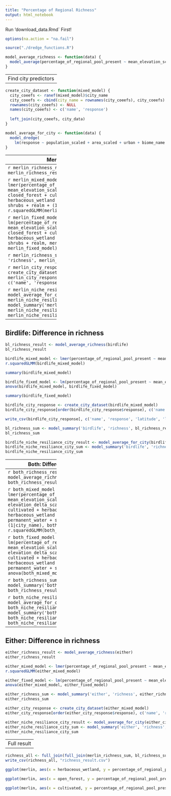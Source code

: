 ```yaml
---
title: "Percentage of Regional Richness"
output: html_notebook
---
```


Run 'download_data.Rmd` First!

```r
options(na.action = "na.fail") 
```

```r
source("./dredge_functions.R")
```

```r
model_average_richness <- function(data) {
  model_average(percentage_of_regional_pool_present ~ mean_elevation_scaled + elevation_delta_scaled + closed_forest + cultivated + herbaceous_vegetation + herbaceous_wetland + open_forest + permanent_water + shrubs + urban + realm + (1|city_name), data, 4)
}
```

----------------------
Find city predictors
----------------------

```r
create_city_dataset <- function(mixed_model) {
  city_coeefs <- ranef(mixed_model)$city_name
  city_coeefs <- cbind(city_name = rownames(city_coeefs), city_coeefs)
  rownames(city_coeefs) <- NULL
  names(city_coeefs) <- c('name', 'response')
  
  left_join(city_coeefs, city_data)
}
```

```r
model_average_for_city <- function(data) {
  model_dredge(
    lm(response ~ population_scaled + area_scaled + urban + biome_name + city_includes_estuary + region_includes_estuary + city_mean_elevation_scaled + city_elevation_delta_scaled + region_mean_elevation_scaled + region_elevation_delta_scaled + population_growth_scaled, data), data, 4)
}
```

----------------------
Merlin: Difference in richness
----------------------
```r
merlin_richness_result <- model_average_richness(merlin)
merlin_richness_result
```

```r
merlin_mixed_model <- lmer(percentage_of_regional_pool_present ~ mean_elevation_scaled + elevation_delta_scaled + closed_forest + cultivated + herbaceous_vegetation + herbaceous_wetland + open_forest + permanent_water + shrubs + realm + (1|city_name), merlin)
r.squaredGLMM(merlin_mixed_model)
```

```r
merlin_fixed_model <- lm(percentage_of_regional_pool_present ~ mean_elevation_scaled + elevation_delta_scaled + closed_forest + cultivated + herbaceous_vegetation + herbaceous_wetland + open_forest + permanent_water + shrubs + realm, merlin)
anova(merlin_mixed_model, merlin_fixed_model)
```
```r
anova(merlin_mixed_model, lm(percentage_of_regional_pool_present ~ city_name, merlin))
```

```r
merlin_richness_sum <- model_summary('merlin', 'richness', merlin_richness_result)
merlin_richness_sum
```

```r
merlin_city_response <- create_city_dataset(merlin_mixed_model)
merlin_city_response[order(merlin_city_response$response), c('name', 'response')]
```
```r
write_csv(merlin_city_response[, c('name', 'response', 'latitude', 'longitude')], 'merlin_city_richness_intercept.csv')
```

```r
merlin_niche_resiliance_city_result <- model_average_for_city(merlin_city_response)
merlin_niche_resiliance_city_sum <- model_summary('merlin', 'richness', merlin_niche_resiliance_city_result)
merlin_niche_resiliance_city_sum
```

----------------------
Birdlife: Difference in richness
----------------------
```r
bl_richness_result <- model_average_richness(birdlife)
bl_richness_result
```

```r
birdlife_mixed_model <- lmer(percentage_of_regional_pool_present ~ mean_elevation_scaled + closed_forest + cultivated + herbaceous_vegetation + herbaceous_wetland + open_forest + shrubs + realm + (1|city_name), birdlife)
r.squaredGLMM(birdlife_mixed_model)
```

```r
summary(birdlife_mixed_model)
```

```r
birdlife_fixed_model <- lm(percentage_of_regional_pool_present ~ mean_elevation_scaled + closed_forest + cultivated + herbaceous_vegetation + herbaceous_wetland + open_forest + shrubs + realm, birdlife)
anova(birdlife_mixed_model, birdlife_fixed_model)
```

```r
summary(birdlife_fixed_model)
```

```r
birdlife_city_response <- create_city_dataset(birdlife_mixed_model)
birdlife_city_response[order(birdlife_city_response$response), c('name', 'response', 'latitude', 'longitude')]
```

```r
write_csv(birdlife_city_response[, c('name', 'response', 'latitude', 'longitude')], 'birdlife_city_richness_intercept.csv')
```


```r
bl_richness_sum <- model_summary('birdlife', 'richness', bl_richness_result)
bl_richness_sum
```

```r
birdlife_niche_resiliance_city_result <- model_average_for_city(birdlife_city_response)
birdlife_niche_resiliance_city_sum <- model_summary('birdlife', 'richness', birdlife_niche_resiliance_city_result)
birdlife_niche_resiliance_city_sum
```

----------------------
Both: Difference in richness
----------------------
```r
both_richness_result <- model_average_richness(both)
both_richness_result
```

```r
both_mixed_model <- lmer(percentage_of_regional_pool_present ~ mean_elevation_scaled + elevation_delta_scaled + closed_forest + cultivated + herbaceous_vegetation + herbaceous_wetland + open_forest + permanent_water + shrubs + realm + (1|city_name), both)
r.squaredGLMM(both_mixed_model)
```

```r
both_fixed_model <- lm(percentage_of_regional_pool_present ~ mean_elevation_scaled + elevation_delta_scaled + closed_forest + cultivated + herbaceous_vegetation + herbaceous_wetland + open_forest + permanent_water + shrubs + realm, both)
anova(both_mixed_model, both_fixed_model)
```

```r
both_richness_sum <- model_summary('both', 'richness', both_richness_result)
both_richness_sum
```
```r
both_city_response <- create_city_dataset(both_mixed_model)
both_city_response[order(both_city_response$response), c('name', 'response', 'latitude', 'longitude')]
```

```r
both_niche_resiliance_city_result <- model_average_for_city(both_city_response)
both_niche_resiliance_city_sum <- model_summary('both', 'richness', both_niche_resiliance_city_result)
both_niche_resiliance_city_sum
```

----------------------
Either: Difference in richness
----------------------
```r
either_richness_result <- model_average_richness(either)
either_richness_result
```

```r
either_mixed_model <- lmer(percentage_of_regional_pool_present ~ mean_elevation_scaled + closed_forest + cultivated + herbaceous_vegetation + herbaceous_wetland + open_forest + permanent_water + shrubs + realm + (1|city_name), either)
r.squaredGLMM(either_mixed_model)
```

```r
either_fixed_model <- lm(percentage_of_regional_pool_present ~ mean_elevation_scaled + closed_forest + cultivated + herbaceous_vegetation + herbaceous_wetland + open_forest + permanent_water + shrubs + realm, either)
anova(either_mixed_model, either_fixed_model)
```

```r
either_richness_sum <- model_summary('either', 'richness', either_richness_result)
either_richness_sum
```

```r
either_city_response <- create_city_dataset(either_mixed_model)
either_city_response[order(either_city_response$response), c('name', 'response', 'latitude', 'longitude')]
```

```r
either_niche_resiliance_city_result <- model_average_for_city(either_city_response)
either_niche_resiliance_city_sum <- model_summary('either', 'richness', either_niche_resiliance_city_result)
either_niche_resiliance_city_sum
```

----------------------
Full result
----------------------
```r
richness_all <- full_join(full_join(merlin_richness_sum, bl_richness_sum), full_join(both_richness_sum, either_richness_sum))
write_csv(richness_all, "richness_result.csv")
```

```r
ggplot(merlin, aes(x = herbaceous_wetland, y = percentage_of_regional_pool_present, colour = realm)) + geom_smooth(method = "lm", se = F) + geom_point(alpha = 0.1) + theme_bw()
```

```r
ggplot(merlin, aes(x = open_forest, y = percentage_of_regional_pool_present, colour = realm)) + geom_smooth(method = "lm", se = F) + geom_point(alpha = 0.1) + theme_bw()
```

```r
ggplot(merlin, aes(x = cultivated, y = percentage_of_regional_pool_present, colour = realm)) + geom_smooth(method = "lm", se = F) + geom_point(alpha = 0.1) + theme_bw()
```




